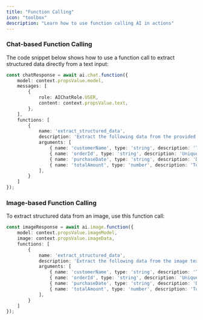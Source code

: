 ```yaml
---
title: "Function Calling"  
icon: "toolbox"  
description: "Learn how to use function calling AI in actions"  
---
```


### Chat-based Function Calling

The code snippet below shows how to use a function call to extract structured data directly from a text input:

```typescript
const chatResponse = await ai.chat.function({
    model: context.propsValue.model,
    messages: [
        {
            role: AIChatRole.USER,
            content: context.propsValue.text,
        },
    ],
    functions: [
        {
            name: 'extract_structured_data',
            description: 'Extract the following data from the provided text.',
            arguments: [
                { name: 'customerName', type: 'string', description: 'The customer\'s name.', isRequired: true },
                { name: 'orderId', type: 'string', description: 'Unique order identifier.', isRequired: true },
                { name: 'purchaseDate', type: 'string', description: 'Date of purchase (YYYY-MM-DD).', isRequired: false },
                { name: 'totalAmount', type: 'number', description: 'Total transaction amount in dollars.', isRequired: false },
            ],
        }
    ]
});
```

### Image-based Function Calling

To extract structured data from an image, use this function call:

```typescript
const imageResponse = await ai.image.function({
    model: context.propsValue.imageModel,
    image: context.propsValue.imageData,
    functions: [
        {
            name: 'extract_structured_data',
            description: 'Extract the following data from the image text.',
            arguments: [
                { name: 'customerName', type: 'string', description: 'The customer\'s name.', isRequired: true },
                { name: 'orderId', type: 'string', description: 'Unique order identifier.', isRequired: true },
                { name: 'purchaseDate', type: 'string', description: 'Date of purchase (YYYY-MM-DD).', isRequired: false },
                { name: 'totalAmount', type: 'number', description: 'Total transaction amount in dollars.', isRequired: false },
            ],
        }
    ]
});
```

